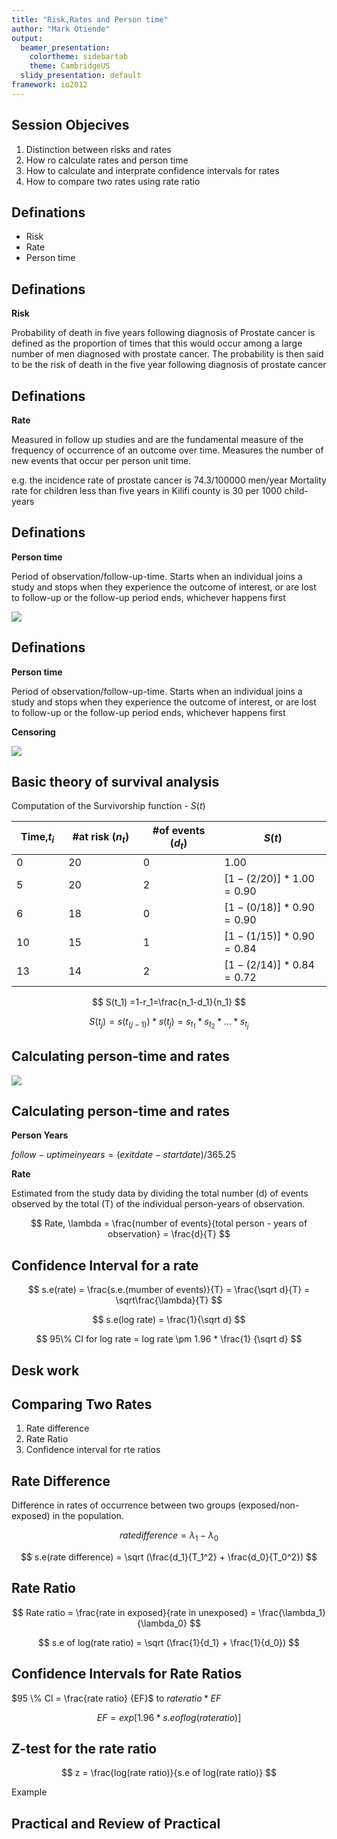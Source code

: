```yaml
---
title: "Risk,Rates and Person time"
author: "Mark Otiende"
output:
  beamer_presentation:
    colortheme: sidebartab
    theme: CambridgeUS
  slidy_presentation: default
framework: io2012
---
```


## Session Objecives

1. Distinction between risks and rates
2. How ro calculate rates and person time
3. How to calculate and interprate confidence intervals for rates
4. How to compare two rates using rate ratio

## Definations

- Risk
- Rate
- Person time

## Definations
__Risk__

Probability of death in five years following diagnosis of Prostate cancer is defined as the proportion of times that this would occur among a large number of men diagnosed with prostate cancer. The probability is then said to be the risk of death in the five year following diagnosis of prostate cancer

## Definations
__Rate__

Measured in follow up studies and are the fundamental measure of the frequency of occurrence of an outcome over time. Measures the number of new events that occur per person unit time.

e.g. the incidence rate of prostate cancer is 74.3/100000 men/year 
Mortality rate for children less than five years in Kilifi county is 30 per 1000 child-years


## Definations
__Person time__

Period of observation/follow-up-time. Starts when an individual joins a study and stops when they experience the outcome of interest, or are lost to follow-up or the follow-up period ends, whichever happens first

![](person_time.png)

## Definations
__Person time__

Period of observation/follow-up-time. Starts when an individual joins a study and stops when they experience the outcome of interest, or are lost to follow-up or the follow-up period ends, whichever happens first

__Censoring__

![](censoring.png)

## Basic theory of survival analysis
Computation of the Survivorship function - $S(t)$

Time,$t_i$   | #at risk $(n_t)$ | #of events $(d_t)$ |  $S(t)$                  |
-------------|------------------|--------------------|--------------------------|
 0           |    20            |   0                | 1.00                     |
 5           |    20            |   2                | $[1-(2/20)]*1.00=0.90$   |
 6           |    18            |   0                | $[1-(0/18)]*0.90=0.90$   |
 10          |    15            |   1                | $[1-(1/15)]*0.90=0.84$   |
 13          |    14            |   2                | $[1-(2/14)]*0.84=0.72$   |

$$
S(t_1) =1-r_1=\frac{n_1-d_1}{n_1}
$$

$$
S(t_j) =s(t_{(j-1)}) * s(t_j) = s_{t_{1}} * s_{t_{2}}*...*s_{t_{j}}
$$


## Calculating person-time and rates

![](calculate.png)

## Calculating person-time and rates

__Person Years__

$follow-uptimeinyears =(exitdate-startdate)/365.25$

__Rate__

Estimated from the study data by dividing the total number (d) of events observed by the total (T) of the individual person-years of observation.

$$
Rate, \lambda = \frac{number of events}{total person - years of observation} = \frac{d}{T}
$$

## Confidence Interval for a rate

$$
s.e(rate) = \frac{s.e.(mumber of events)}{T} = \frac{\sqrt d}{T} = \sqrt\frac{\lambda}{T}
$$

$$
s.e(log rate) = \frac{1}{\sqrt d}
$$


$$
 95\% CI for log rate = log rate \pm 1.96 * \frac{1} {\sqrt d}
$$

## Desk work


## Comparing Two Rates

  1. Rate difference
  2. Rate Ratio
  3. Confidence interval for rte ratios
  
## Rate Difference

Difference in rates of occurrence between two groups (exposed/non-exposed) in the population.

$$
rate difference = \lambda_1 -  \lambda_0
$$

$$
s.e(rate difference) = \sqrt (\frac{d_1}{T_1^2} + \frac{d_0}{T_0^2})
$$


## Rate Ratio

$$
Rate ratio = \frac{rate in exposed}{rate in unexposed} = \frac{\lambda_1}{\lambda_0}
$$

$$
s.e of log(rate ratio) = \sqrt (\frac{1}{d_1} + \frac{1}{d_0})
$$

## Confidence Intervals for Rate Ratios
 
$95 \% CI = \frac{rate ratio} {EF}$ to $rate ratio * EF$
    
$$
    EF=exp[1.96* s.e of log(rate ratio)]
$$

## Z-test for the rate ratio

$$
z = \frac{log(rate ratio)}{s.e of log(rate ratio)}
$$

Example


## Practical and Review of Practical